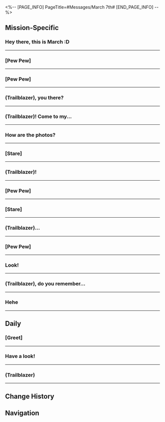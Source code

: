 <%-- [PAGE_INFO]
PageTitle=#Messages/March 7th#
[END_PAGE_INFO] --%>
{{Messages Infobox
|id        = 1001
|image     = Character March 7th Icon.png
|type      = Character
|sender    = March 7th
|signature = Today is also March 7th~
|faction   = Astral Express
}}

==Mission-Specific==
===Hey there, this is March :D===
{{Messages
|start_condition = 
|text =
:'''March 7th:''' Hey there, this is March :D
:'''March 7th:''' Himeko wants to talk to you about something. Don't forget~
}}
----

===[Pew Pew]===
{{Messages
|start_condition = 
|text =
:'''March 7th:''' [[File:Sticker PPG 01 March 7th 02.png|80px|&lbrack;Pew Pew&rbrack;]]
:'''March 7th:''' Huh? Did you find something to photograph yet?
:{Choice} (Show photo)
:'''(Trailblazer):''' [[File:Message March 7th 28.png|256px]]
:'''(Trailblazer):''' [[File:Message Package.png|256px]]
:'''March 7th:''' Aww, Hook still looks so cute in this photo
:'''March 7th:''' I remember this club. We even fought a match here!
:{Choice} Am I getting better?
::'''(Trailblazer):''' I'm a lot better at taking pics now, no?
::'''March 7th:''' Don't get too cocky. You've still got lots to learn if you want to take great photos!
::'''March 7th:''' But I won't be teaching you that, because I don't want you to surpass me hehe
::'''March 7th:''' [[File:Sticker PPG 01 March 7th 05.png|80px|&lbrack;Whisper&rbrack;]]
:{Choice} These are very interesting photos
::'''(Trailblazer):''' These photos are all really interesting
::'''March 7th:''' Of course, I took my time curating them!
::'''March 7th:''' [[File:Sticker PPG 01 March 7th 08.png|80px|&lbrack;Proud&rbrack;]]
:'''March 7th:''' The photos are almost all gathered up. Keep up the great job!
}}
----

===[Pew Pew]===
{{Messages
|start_condition = 
|text =
:'''March 7th:''' [[File:Sticker PPG 01 March 7th 02.png|80px|&lbrack;Pew Pew&rbrack;]]
:'''March 7th:''' Huh? Did you find something to photograph yet?
:{Choice} (Show photo)
:'''(Trailblazer):''' [[File:Message March 7th 28.png|256px]]
:'''(Trailblazer):''' [[File:Message Package.png|256px]]
:'''(Trailblazer):''' [[File:Message March 7th 27.png|256px]]
:'''March 7th:''' Aww, Hook still looks so cute in this photo
:'''March 7th:''' I remember this club. We even fought a match here!
:'''March 7th:''' Hang on &mdash; why do I have a photo of Sampo in here!
:{Choice} Am I getting better?
::'''(Trailblazer):''' I'm a lot better at taking pics now, no?
::'''March 7th:''' Don't get too cocky. You've still got lots to learn if you want to take great photos!
::'''March 7th:''' But I won't be teaching you that, because I don't want you to surpass me hehe
::'''March 7th:''' [[File:Sticker PPG 01 March 7th 05.png|80px|&lbrack;Whisper&rbrack;]]
:{Choice} These are very interesting photos
::'''(Trailblazer):''' These photos are all really interesting
::'''March 7th:''' Of course, I took my time curating them!
::'''March 7th:''' [[File:Sticker PPG 01 March 7th 08.png|80px|&lbrack;Proud&rbrack;]]
:{Choice} I snapped a pic of Sampo
::'''(Trailblazer):''' I took a pic of Sampo
::'''March 7th:''' Uhh...
::'''March 7th:''' Then at least make it a good photo!
:'''March 7th:''' The photos are almost all gathered up. Keep up the great job!
}}
----

===(Trailblazer), you there?===
{{Messages
|start_condition = 
|text =
:'''March 7th:''' (Trailblazer), you there?
:{Choice} No
::'''(Trailblazer):''' No, I am Pom-Pom
::'''March 7th:''' Yeah, you totally look like Pom-Pom. Alright, stop kidding around. There's something important
:{Choice} What's up?
::'''(Trailblazer):''' I'm here. What's up?
:'''March 7th:''' I suddenly remember there was one thing that caught my attention during this trip to the Luofu
:'''March 7th:''' That Matrix of Prescience Ultima at the Divination Commission
:'''March 7th:''' The master diviner used that thing to interrogate Kafka, and saw right into her memories without Kafka even saying a word
:'''March 7th:''' So I was thinking... Could this matrix be used on me?
:{Choice} You didn't mention this earlier?
::'''(Trailblazer):''' Why didn't you ask her at the Seat of Divine Foresight?
:{Choice} It's worth asking her...
::'''(Trailblazer):''' It's worth asking. We might even be able to find your lost memories
::'''March 7th:''' Yes, yes! I wanted to ask at the Seat of Divine Foresight, but after thinking about it, I felt a little uneasy
:'''March 7th:''' The Luofu had just experienced a huge incident. Jing Yuan is injured, and the master diviner needs to manage the whole place
:'''March 7th:''' I couldn't bring up this personal matter
:'''March 7th:''' So I thought I'd wait till she wasn't so busy, and then we could go to the Divination Commission together to ask her?
:{Choice} No problem
::'''(Trailblazer):''' No problem. Let's meet at the Divination Commission
::'''March 7th:''' I knew it! You're the best!
:{Choice} Do I have to go too?
::'''(Trailblazer):''' Do I have to go too? It's not that I don't wanna, but this is your personal affair...
::'''March 7th:''' I... I... I'm just embarrassed to ask others for help on my own! See you at the Divination Commission
;{Accepted Mission: Total Recall}
}}
----

===(Trailblazer)! Come to my...===
{{Messages
|start_condition = 
|text =
:'''March 7th:''' (Trailblazer)! Come to my room! I found something amazing!
:{Choice} What is it?
:'''(Trailblazer):''' What did you find?
:'''March 7th:''' You'll know when you're here. Hurry!
}}
----

===How are the photos?===
{{Messages
|start_condition = 
|text =
:'''March 7th:''' How are the photos?
:{Choice} (Show photo)
:'''(Trailblazer):''' [[File:Message Dan Heng Elixir Crucible.png|256px]]
:'''(Trailblazer):''' [[File:Message Cong Padlock.png|256px]]
:'''March 7th:''' Thank you, (Trailblazer)!
:{Choice} Nice photo, right?
::'''(Trailblazer):''' Nice photo, right?
::'''March 7th:''' Hey, you're indeed talented.
::'''March 7th:''' [[File:Sticker PPG 01 March 7th 03.png|80px|&lbrack;Like&rbrack;]]
:{Choice} Don't think that's the best photo...
::'''(Trailblazer):''' Doesn't look great to me...
::'''March 7th:''' That's fine, it's already great!
::'''March 7th:''' [[File:Sticker PPG 01 March 7th 09.png|80px|&lbrack;Cheer On&rbrack;]]
:'''March 7th:''' Great job. I'll send you new pics tomorrow!
:'''March 7th:''' I'll be waiting for your good news!
}}
----

===[Stare]===
{{Messages
|start_condition = 
|text =
:'''March 7th:''' [[File:Sticker PPG 01 March 7th 07.png|80px|&lbrack;Stare&rbrack;]]
:'''March 7th:''' Don't forget to show me all the photos you take~
:{Choice} (Show photo)
:'''(Trailblazer):''' [[File:Message Cong Drifting Clouds.png|256px]]
:'''(Trailblazer):''' [[File:Message Herta Surveillance Team Heritor Newsflash.png|256px]]
:'''March 7th:''' I actually took this pic? Fascinating!
:'''March 7th:''' Thanks for helping me get them back, (Trailblazer)
:{Choice} I think it's fascinating too
::'''(Trailblazer):''' Don't worry about it
::'''(Trailblazer):''' I think photography is really interesting
::'''March 7th:''' Right? You get it
::'''March 7th:''' [[File:Sticker PPG 01 March 7th 08.png|80px|&lbrack;Proud&rbrack;]]
:{Choice} Pay me a little bit more, then
::'''(Trailblazer):''' Don't worry about it
::'''(Trailblazer):''' Just remember to pay up
::'''March 7th:''' You're so greedy!
::'''March 7th:''' Got it. I won't skimp on the fees
:'''March 7th:''' Please do the rest of the photos as well. Keep snapping those pics tomorrow!
:'''March 7th:''' [[File:Sticker PPG 01 March 7th 07.png|80px|&lbrack;Stare&rbrack;]]
}}
----

===(Trailblazer)!===
{{Messages
|start_condition = 
|text =
:'''March 7th:''' (Trailblazer)!
:'''March 7th:''' Did you take today's photos?
:'''March 7th:''' (Trailblazer), you there?
:{Choice} (Show photo)
:'''(Trailblazer):''' [[File:Message Herta Surveillance Team Duke Inferno.png|256px]]
:'''(Trailblazer):''' [[File:Message March 7th 18.png|256px]]
:{Choice} Got hit by a tram
::'''(Trailblazer):''' I just got hit by a tram and went flying
::'''(Trailblazer):''' Luckily I maxed out my DEF and didn't get hurt
::'''March 7th:''' !
::'''March 7th:''' !!
::'''March 7th:''' Take care of yourself!
:{Choice} I was fighting
::'''(Trailblazer):''' I was just in a fight
::'''(Trailblazer):''' There's an enemy that looked just like a tram
::'''March 7th:''' That kind of enemy exists? Curious!
::'''March 7th:''' Let's take more pics next time, and you can show your pics to me!
:{Choice} I was too into taking pics
::'''(Trailblazer):''' I got too into my photography just then
::'''March 7th:''' You love photography that much?
::'''March 7th:''' You can keep taking photos with me in future trips
}}
----

===[Pew Pew]===
{{Messages
|start_condition = 
|text =
:'''March 7th:''' [[File:Sticker PPG 01 March 7th 02.png|80px|&lbrack;Pew Pew&rbrack;]]
:'''March 7th:''' So? Did you find something to photograph yet?
:{Choice} (Show photo)
:'''(Trailblazer):''' [[File:Message Misha Snow Plains.png|256px]]
:'''(Trailblazer):''' [[File:Message Package.png|256px]]
:'''March 7th:''' Aww, Hook still looks so cute in this photo
:'''March 7th:''' I remember this club. We even fought a match here!
:{Choice} Am I getting better?
::'''(Trailblazer):''' I'm a lot better at taking pics now, no?
::'''March 7th:''' Don't get too cocky. You've still got lots to learn if you want to take great photos!
::'''March 7th:''' But I won't be teaching you that, because I don't want you to surpass me hehe
::'''March 7th:''' [[File:Sticker PPG 01 March 7th 05.png|80px|&lbrack;Whisper&rbrack;]]
:{Choice} These are very interesting photos
::'''(Trailblazer):''' These photos are all really interesting
::'''March 7th:''' Of course, I took my time curating them!
::'''March 7th:''' [[File:Sticker PPG 01 March 7th 08.png|80px|&lbrack;Proud&rbrack;]]
:'''March 7th:''' The photos are almost all gathered up. Keep up the great job!
}}
----

===[Stare]===
{{Messages
|start_condition = 
|text =
:'''March 7th:''' [[File:Sticker PPG 01 March 7th 07.png|80px|&lbrack;Stare&rbrack;]]
:'''March 7th:''' How are your spoils today?
:{Choice} (Show photo)
:'''(Trailblazer):''' [[File:Message Sparkle Doll.png|256px]]
:'''(Trailblazer):''' [[File:Message Firefly Selfie.png|256px]]
:'''March 7th:''' Great work!
:'''March 7th:''' But... it seems different from when I took it?
:{Choice} No difference, right?
::'''(Trailblazer):''' Doesn't look any different to me
::'''March 7th:''' Well, maybe I'm remembering it wrong
::'''March 7th:''' But surely I've never taken a pic of something as weird as two Trotters...
:{Choice} Times have changed, and the people aren't the same...
::'''(Trailblazer):''' Times have changed, and the people aren't the same...
::'''March 7th:''' You sound so sentimental!
:'''March 7th:''' Oh yeah, my collection over here is also almost done
:'''March 7th:''' There are just two photos left. I'll leave them to you!
:'''March 7th:''' [[File:Sticker PPG 01 March 7th 09.png|80px|&lbrack;Cheer On&rbrack;]]
}}
----

===(Trailblazer)...===
{{Messages
|start_condition = 
|text =
:'''March 7th:''' (Trailblazer)...
:'''March 7th:''' Did you take your photos today?
:{Choice} (Show photo)
:'''(Trailblazer):''' [[File:Message March 7th 23.png|256px]]
:'''(Trailblazer):''' [[File:Message March 7th 24.png|256px]]
:'''March 7th:''' Wubbaboos are so cute!
:{Choice} They really are
::'''(Trailblazer):''' They really are
::'''March 7th:''' Right?
::'''March 7th:''' I wish we could have one on the Express
:{Choice} It's just kinda slightly annoying though
::'''(Trailblazer):''' It's just kinda slightly annoying though
::'''March 7th:''' How can you talk about Wubbaboo like that!
::'''March 7th:''' [[File:Sticker PPG 01 March 7th 06.png|80px|&lbrack;Angry&rbrack;]]
::'''March 7th:''' Watch out, it's gonna bug you at night
:'''March 7th:''' I'm getting more and more curious about exactly what photos I've taken!
:'''March 7th:''' [[File:Sticker PPG 01 March 7th 14.png|80px|&lbrack;Observe&rbrack;]]
:'''March 7th:''' Please keep up the good work tomorrow too!
}}
----

===[Pew Pew]===
{{Messages
|start_condition = 
|text =
:'''March 7th:''' [[File:Sticker PPG 01 March 7th 02.png|80px|&lbrack;Pew Pew&rbrack;]]
:'''March 7th:''' So? Did you find something to photograph yet?
:{Choice} (Show photo)
:'''(Trailblazer):''' [[File:Message Misha Snow Plains.png|256px]]
:'''(Trailblazer):''' [[File:Message Package.png|256px]]
:'''(Trailblazer):''' [[File:Message March 7th 27.png|256px]]
:'''March 7th:''' Aww, Hook still looks so cute in this photo
:'''March 7th:''' I remember this club. We even fought a match here!
:'''March 7th:''' Hang on &mdash; why do I have a photo of Sampo in here!
:{Choice} Am I getting better?
::'''(Trailblazer):''' I'm a lot better at taking pics now, no?
::'''March 7th:''' Don't get too cocky. You've still got lots to learn if you want to take great photos!
::'''March 7th:''' But I won't be teaching you that, because I don't want you to surpass me hehe
::'''March 7th:''' [[File:Sticker PPG 01 March 7th 05.png|80px|&lbrack;Whisper&rbrack;]]
:{Choice} These are very interesting photos
::'''(Trailblazer):''' These photos are all really interesting
::'''March 7th:''' Of course, I took my time curating them!
::'''March 7th:''' [[File:Sticker PPG 01 March 7th 08.png|80px|&lbrack;Proud&rbrack;]]
:{Choice} I snapped a pic of Sampo
::'''(Trailblazer):''' I took a pic of Sampo
::'''March 7th:''' Uhh...
::'''March 7th:''' Then at least make it a good photo!
:'''March 7th:''' The photos are almost all gathered up. Keep up the great job!
}}
----

===Look!===
{{Messages
|start_condition = 
|text =
:{Choice} (Send the picture to March 7th)
:'''(Trailblazer):''' Look!
:'''(Trailblazer):''' [[File:Message March 7th 38.png|256px]]
:'''March 7th:''' Whoa! What's that? It's soooo cute
:'''March 7th:''' Why does it look a bit like me
:'''March 7th:''' Did you dress it this way?
:{Choice} Of course not.
::'''(Trailblazer):''' Of course not! Why would you think that
:{Choice} Naturally adorable
::'''(Trailblazer):''' This little one is a lifeform created by Miss Ruan Mei. It's naturally adorable
:'''March 7th:''' Whoa!
:'''March 7th:''' Why don't you bring it back around the Express for a spell? I want to get a few pics of me holding it!
}}
----

===(Trailblazer), do you remember...===
{{Messages
|start_condition = 
|text =
:'''March 7th:''' (Trailblazer), do you remember why we came to the Luofu this time?
:{Choice} Witness you as sword master!
::'''(Trailblazer):''' Of course I do! To witness you becoming the Express' greatest sword master!
::'''March 7th:''' That was important, too! But that was not our original reason, was it?
:{Choice} For the Wardance, right?
::'''(Trailblazer):''' We came to take part in the Wardance, didn't we?
::'''March 7th:''' That's right! If I hadn't asked, you'd have forgotten!
:'''March 7th:''' We originally came as VIP guests to take part in the Wardance! Then, as expected, we ran into accidents!
:'''March 7th:''' We successfully captured Hoolay on the Skysplitter and General Jing Yuan decided to formally hold the Wardance for real
:'''March 7th:''' I have two Masters that got me nice benefits, so I've managed to get two staff passes for you and Dan Heng. You can come straight to the Skysplitter backstage without any trouble!
:'''March 7th:''' I'm amazing, right? Where is my praise?
:{Choice} Thank you, Super-March!
::'''(Trailblazer):''' Thank you, Super-March! I knew I could count on you!
::'''March 7th:''' You're the best! Dan Heng was so frosty. All he said was something about: "One should maintain a proper distance from contestants when spectating sports..." Such a buzz kill~
:{Choice} What's so good about backstage?
::'''(Trailblazer):''' What's so good about going backstage? I feel like spectators should keep their distance from competitors
::'''March 7th:''' That's weird. That's pretty much what Dan Heng said... But you'll be able to see all kinds of things backstage that you won't see anywhere else! You know the Xianzhou saying: "A minute on stage is ten years of hard work offstage!"
::'''March 7th:''' Forget it. I don't care if you two come or not! Humph!
:'''March 7th:''' I'm going back to training. Chat later!
}}
----

===Hehe===
{{Messages
|start_condition = 
|text =
:'''March 7th:''' Hehe
:'''March 7th:''' Awesome! We can send messages even in the dream!
:'''March 7th:''' You there yet?
:{Choice} I'm there now.
::'''(Trailblazer):''' I'm there now
::'''March 7th:''' Yay
:{Choice} Not yet
::'''(Trailblazer):''' Still omw
::'''March 7th:''' Liar :(
:'''March 7th:''' I just got in touch with Himeko and Mr. Yang. They all went to different Dreamscapes
:'''March 7th:''' I'm at the Moment of Dusk! I'm planning to check out the auction
:'''March 7th:''' It's gonna be a pain to meet up again, so why don't we split up for now
:'''March 7th:''' [[File:Sticker PPG 01 March 7th 03.png|80px|&lbrack;Like&rbrack;]]
:'''March 7th:''' You're at the Golden Hour? I heard the Dreamscape Sales Store there is super famous
:'''March 7th:''' Can you plz check it out for me? Pretty plz? If it's really fun, then I'll head over there next!
}}
----

==Daily==
===[Greet]===
{{Messages|text=
:'''March 7th:''' [[File:Sticker PPG 07 Pom-Pom 01.png|80px|&lbrack;Greet&rbrack;]]
:'''March 7th:''' You there?
:{Choice} Did the Synthesizer explode?
::'''(Trailblazer):''' Did the Synthesizer explode?
::'''March 7th:''' ...No.
::'''March 7th:''' It's just a few orders of Yucky Fried Rice. It won't explode that easily.
:{Choice} Did you lock yourself out?
::'''(Trailblazer):''' Did you lock yourself out of your own room?
::'''March 7th:''' ...No.
::'''March 7th:''' If I did, I'd be obliged to start writing the ''Seven Enigmas of Astral Express''.
:{Choice} You can't find Pom-Pom?
::'''(Trailblazer):''' You can't find Pom-Pom?
::'''March 7th:''' ...No.
::'''March 7th:''' That's a scary thought. I can't even imagine the Express without Pom-Pom
:'''March 7th:''' Wait, why would you ask a question like that :(
:'''March 7th:''' I'm just curious about what you're doing
:{Choice} I'm grinding Calyxes!
::'''(Trailblazer):''' I'm grinding Calyxes!
::'''March 7th:''' Um... Did you even sleep?
::'''March 7th:''' Credits or Light Cones?
::'''March 7th:''' (Trailblazer) must've been working really hard, huh?
::'''March 7th:''' Need some company?
::'''(Trailblazer):''' Sure!
::'''March 7th:''' Yay. I'm coming!
:{Choice} I'm doing Assignments!
::'''(Trailblazer):''' I'm doing Assignments!
::'''March 7th:''' Wow... You're so proactive...
::'''March 7th:''' (Trailblazer) is a qualified member of the Nameless!
::'''March 7th:''' If you found any fun Assignments, don't forget to bring me along!
::'''(Trailblazer):''' Sure!
::'''March 7th:''' Great! I'll hold you to that!
:{Choice} I'm... not doing anything!
::'''(Trailblazer):''' I'm... not doing anything!
::'''March 7th:''' Oh, are you that free?
::'''March 7th:''' (Trailblazer), if you're that free, why don't you come back to the Express?
::'''March 7th:''' We can chat a bit
::'''(Trailblazer):''' Sure!
::'''March 7th:''' Great! I'll hold you to that!
}}
----

===Have a look!===
{{Messages|text=
:'''March 7th:''' Have a look!
:{Choice} It looks nice
::'''(Trailblazer):''' It looks nice
:{Choice} It looks bad
::'''(Trailblazer):''' It looks bad
:'''March 7th:''' ...The photo is not sent yet.
:'''March 7th:''' [[File:Message March 7th 8.png|256px]]
:'''March 7th:''' I took this picture of the coach. What do you think?
:'''March 7th:''' Do you have any suggestions?
:{Choice} The aperture should be lower
::'''(Trailblazer):''' Maybe lower the aperture. Best if you can manually control the duration of exposure.
::'''March 7th:''' [[File:Sticker PPG 07 Pom-Pom 02.png|80px|&lbrack;cry&rbrack;]]
::'''March 7th:''' Time for a new camera, I guess.
::'''March 7th:''' I had no idea. (Trailblazer), you know a lot about this!
:{Choice} There is nothing to nitpick with this one
::'''(Trailblazer):''' There is nothing to nitpick with this one
::'''March 7th:''' What a coincidence. I think so too.
::'''March 7th:''' If there's anything to criticize, it'll be...
::'''March 7th:''' Not having me in the picture!
:'''March 7th:''' Alright, you're it!
:{Choice} ?
:'''(Trailblazer):''' ?
:'''March 7th:''' (Trailblazer), my official photographer!
}}
----

===(Trailblazer)===
{{Messages|text=
:'''March 7th:''' (Trailblazer)
:'''March 7th:''' I got a new sticker pack
:'''March 7th:''' [[File:Sticker PPG 01 March 7th 14.png|80px|&lbrack;Observe&rbrack;]]
:'''March 7th:''' This looks just like me!
:{Choice} It's you!
::'''(Trailblazer):''' It's you!
::'''(Trailblazer):''' But I think this one looks more like you
:{Choice} It doesn't look like you at all
::'''(Trailblazer):''' It doesn't look like you at all
::'''(Trailblazer):''' I think this one looks more like you
:'''March 7th:''' ?
:{Choice} [Proud]
::'''(Trailblazer):''' [[File:Sticker PPG 01 March 7th 08.png|80px|&lbrack;Proud&rbrack;]]
::'''March 7th:''' Hahahahaha!
::'''March 7th:''' That means I'm cute!
::'''March 7th:''' [[File:Sticker PPG 01 March 7th 08.png|80px|&lbrack;Proud&rbrack;]]
:{Choice} [cry]
::'''(Trailblazer):''' [[File:Sticker PPG 01 March 7th 12.png|80px|&lbrack;cry&rbrack;]]
::'''March 7th:''' No way
::'''March 7th:''' Do I look like that to you?
::'''March 7th:''' [[File:Sticker PPG 01 March 7th 12.png|80px|&lbrack;cry&rbrack;]]
:{Choice} [Angry]
::'''(Trailblazer):''' [[File:Sticker PPG 01 March 7th 06.png|80px|&lbrack;Angry&rbrack;]]
::'''March 7th:''' What the&mdash;
::'''March 7th:''' This is so not me!
::'''March 7th:''' [[File:Sticker PPG 01 March 7th 06.png|80px|&lbrack;Angry&rbrack;]]
}}
----

==Change History==
{{Change History|1.0}}

==Navigation==
{{Messages Navbox}}